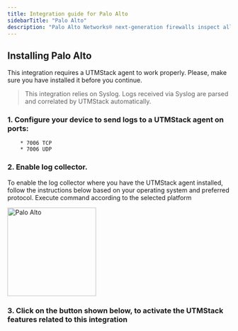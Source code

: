 ```yaml
---
title: Integration guide for Palo Alto
sidebarTitle: "Palo Alto"
description: "Palo Alto Networks® next-generation firewalls inspect all traffic (including applications, threats, and content), and tie that traffic to the user, regardless of location or device type. The user, application, and content—the elements that run your business—become integral components of your enterprise security policy. This allows you to align security with your business policies, as well as write rules that are easy to understand and maintain."
---
```


## Installing Palo Alto

<Warning>
   This integration requires a UTMStack agent to work properly. Please, make sure you have installed it before you continue.
</Warning>

> This integration relies on Syslog. Logs received via Syslog are parsed and correlated by UTMStack automatically.


### 1. Configure your device to send logs to a UTMStack agent on ports:
        * 7006 TCP
        * 7006 UDP

### 2. Enable log collector.

<Note>
    To enable the log collector where you have the UTMStack agent installed, follow the instructions below based on your operating system and preferred protocol.
</Note>

<Tip>
    Execute command according to the selected platform
</Tip>

<img
  height="200"
  className="block rounded-xl"
  src="/images/integrations/paloalto/step2.png"
  alt="Palo Alto"
/>

### 3. Click on the button shown below, to activate the UTMStack features related to this integration